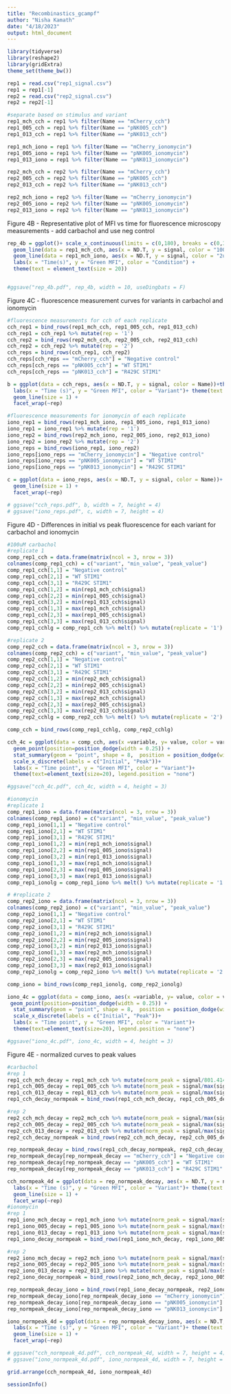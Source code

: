```yaml
---
title: "Recombinastics_gcampf"
author: "Nisha Kamath"
date: "4/18/2023"
output: html_document
---
```


```r
library(tidyverse)
library(reshape2)
library(gridExtra)
theme_set(theme_bw())

```

```r
rep1 = read.csv("rep1_signal.csv")
rep1 = rep1[-1]
rep2 = read.csv("rep2_signal.csv")
rep2 = rep2[-1]
```

```r
#separate based on stimulus and variant
rep1_mch_cch = rep1 %>% filter(Name == "mCherry_cch")
rep1_005_cch = rep1 %>% filter(Name == "pNK005_cch")
rep1_013_cch = rep1 %>% filter(Name == "pNK013_cch")

rep1_mch_iono = rep1 %>% filter(Name == "mCherry_ionomycin")
rep1_005_iono = rep1 %>% filter(Name == "pNK005_ionomycin")
rep1_013_iono = rep1 %>% filter(Name == "pNK013_ionomycin")

rep2_mch_cch = rep2 %>% filter(Name == "mCherry_cch")
rep2_005_cch = rep2 %>% filter(Name == "pNK005_cch")
rep2_013_cch = rep2 %>% filter(Name == "pNK013_cch")

rep2_mch_iono = rep2 %>% filter(Name == "mCherry_ionomycin")
rep2_005_iono = rep2 %>% filter(Name == "pNK005_ionomycin")
rep2_013_iono = rep2 %>% filter(Name == "pNK013_ionomycin")

```

Figure 4B - Representative plot of MFI vs time for fluorescence microscopy measurements - add carbachol and use neg control
```r
rep_4b = ggplot()+ scale_x_continuous(limits = c(0,180), breaks = c(0,30,60,90,120,150,180))+ scale_y_continuous(limits = c(0,8000))+
  geom_line(data = rep1_mch_cch, aes(x = ND.T, y = signal, color = "100uM Carbachol"), size =3)+
  geom_line(data = rep1_mch_iono, aes(x = ND.T, y = signal, color = "2uM Ionomycin"), size =3)+
  labs(x = "Time(s)", y = "Green MFI", color = "Condition") +
  theme(text = element_text(size = 20))


#ggsave("rep_4b.pdf", rep_4b, width = 10, useDingbats = F)
```

Figure 4C - fluorescence measurement curves for variants in carbachol and ionomycin
```r
#fluorescence measurements for cch of each replicate
cch_rep1 = bind_rows(rep1_mch_cch, rep1_005_cch, rep1_013_cch) 
cch_rep1 = cch_rep1 %>% mutate(rep = '1')
cch_rep2 = bind_rows(rep2_mch_cch, rep2_005_cch, rep2_013_cch)
cch_rep2 = cch_rep2 %>% mutate(rep = '2')
cch_reps = bind_rows(cch_rep1, cch_rep2)
cch_reps[cch_reps == "mCherry_cch"] = "Negative control"
cch_reps[cch_reps == "pNK005_cch"] = "WT STIM1"
cch_reps[cch_reps == "pNK013_cch"] = "R429C STIM1"

b = ggplot(data = cch_reps, aes(x = ND.T, y = signal, color = Name))+theme_bw()+ scale_y_continuous(limits = c(0,2500))+ scale_x_continuous(limits= c(0,180), breaks = c(0,60,120,180))+
  labs(x = "Time (s)", y = "Green MFI", color = "Variant")+ theme(text = element_text(size = 20)) + 
  geom_line(size = 1) +
  facet_wrap(~rep)

#fluorescence measurements for ionomycin of each replicate
iono_rep1 = bind_rows(rep1_mch_iono, rep1_005_iono, rep1_013_iono) 
iono_rep1 = iono_rep1 %>% mutate(rep = '1')
iono_rep2 = bind_rows(rep2_mch_iono, rep2_005_iono, rep2_013_iono)
iono_rep2 = iono_rep2 %>% mutate(rep = '2')
iono_reps = bind_rows(iono_rep1, iono_rep2)
iono_reps[iono_reps == "mCherry_ionomycin"] = "Negative control"
iono_reps[iono_reps == "pNK005_ionomycin"] = "WT STIM1"
iono_reps[iono_reps == "pNK013_ionomycin"] = "R429C STIM1"

c = ggplot(data = iono_reps, aes(x = ND.T, y = signal, color = Name))+ scale_y_continuous(limits = c(0,6000))+ scale_x_continuous(limits= c(0,180), breaks = c(0,60,120,180))+theme_bw()+ labs(x = "Time (s)", y = "Green MFI")+ theme(text = element_text(size = 20))+
  geom_line(size = 1) +
  facet_wrap(~rep)

# ggsave("cch_reps.pdf", b, width = 7, height = 4)
# ggsave("iono_reps.pdf", c, width = 7, height = 4)

```

Figure 4D - Differences in initial vs peak fluorescence for each variant for carbachol and ionomycin
```r
#100uM carbachol 
#replicate 1
comp_rep1_cch = data.frame(matrix(ncol = 3, nrow = 3))
colnames(comp_rep1_cch) = c("variant", "min_value", "peak_value")
comp_rep1_cch[1,1] = "Negative control"
comp_rep1_cch[2,1] = "WT STIM1"
comp_rep1_cch[3,1] = "R429C STIM1"
comp_rep1_cch[1,2] = min(rep1_mch_cch$signal)
comp_rep1_cch[2,2] = min(rep1_005_cch$signal)
comp_rep1_cch[3,2] = min(rep1_013_cch$signal)
comp_rep1_cch[1,3] = max(rep1_mch_cch$signal)
comp_rep1_cch[2,3] = max(rep1_005_cch$signal)
comp_rep1_cch[3,3] = max(rep1_013_cch$signal)
comp_rep1_cchlg = comp_rep1_cch %>% melt() %>% mutate(replicate = '1')

#replicate 2
comp_rep2_cch = data.frame(matrix(ncol = 3, nrow = 3))
colnames(comp_rep2_cch) = c("variant", "min_value", "peak_value")
comp_rep2_cch[1,1] = "Negative control"
comp_rep2_cch[2,1] = "WT STIM1"
comp_rep2_cch[3,1] = "R429C STIM1"
comp_rep2_cch[1,2] = min(rep2_mch_cch$signal)
comp_rep2_cch[2,2] = min(rep2_005_cch$signal)
comp_rep2_cch[3,2] = min(rep2_013_cch$signal)
comp_rep2_cch[1,3] = max(rep2_mch_cch$signal)
comp_rep2_cch[2,3] = max(rep2_005_cch$signal)
comp_rep2_cch[3,3] = max(rep2_013_cch$signal)
comp_rep2_cchlg = comp_rep2_cch %>% melt() %>% mutate(replicate = '2')

comp_cch = bind_rows(comp_rep1_cchlg, comp_rep2_cchlg)

cch_4c = ggplot(data = comp_cch, aes(x =variable, y= value, color = variant))+ 
  geom_point(position=position_dodge(width = 0.25)) + 
  stat_summary(geom = "point", shape = 8,  position = position_dodge(width = 0.25))+
  scale_x_discrete(labels = c("Initial", "Peak"))+ 
  labs(x = "Time point", y = "Green MFI", color = "Variant")+ 
  theme(text=element_text(size=20), legend.position = "none")

#ggsave("cch_4c.pdf", cch_4c, width = 4, height = 3)

#ionomycin
#replicate 1
comp_rep1_iono = data.frame(matrix(ncol = 3, nrow = 3))
colnames(comp_rep1_iono) = c("variant", "min_value", "peak_value")
comp_rep1_iono[1,1] = "Negative control"
comp_rep1_iono[2,1] = "WT STIM1"
comp_rep1_iono[3,1] = "R429C STIM1"
comp_rep1_iono[1,2] = min(rep1_mch_iono$signal)
comp_rep1_iono[2,2] = min(rep1_005_iono$signal)
comp_rep1_iono[3,2] = min(rep1_013_iono$signal)
comp_rep1_iono[1,3] = max(rep1_mch_iono$signal)
comp_rep1_iono[2,3] = max(rep1_005_iono$signal)
comp_rep1_iono[3,3] = max(rep1_013_iono$signal)
comp_rep1_ionolg = comp_rep1_iono %>% melt() %>% mutate(replicate = '1')

# #replicate 2
comp_rep2_iono = data.frame(matrix(ncol = 3, nrow = 3))
colnames(comp_rep2_iono) = c("variant", "min_value", "peak_value")
comp_rep2_iono[1,1] = "Negative control"
comp_rep2_iono[2,1] = "WT STIM1"
comp_rep2_iono[3,1] = "R429C STIM1"
comp_rep2_iono[1,2] = min(rep2_mch_iono$signal)
comp_rep2_iono[2,2] = min(rep2_005_iono$signal)
comp_rep2_iono[3,2] = min(rep2_013_iono$signal)
comp_rep2_iono[1,3] = max(rep2_mch_iono$signal)
comp_rep2_iono[2,3] = max(rep2_005_iono$signal)
comp_rep2_iono[3,3] = max(rep2_013_iono$signal)
comp_rep2_ionolg = comp_rep2_iono %>% melt() %>% mutate(replicate = '2')

comp_iono = bind_rows(comp_rep1_ionolg, comp_rep2_ionolg)

iono_4c = ggplot(data = comp_iono, aes(x =variable, y= value, color = variant))+ scale_y_continuous(limits = c(0,6000))+
 geom_point(position=position_dodge(width = 0.25)) + 
  stat_summary(geom = "point", shape = 8,  position = position_dodge(width = 0.25))+
  scale_x_discrete(labels = c("Initial", "Peak"))+ 
  labs(x = "Time point", y = "Green MFI", color = "Variant")+ 
  theme(text=element_text(size=20), legend.position = "none")

#ggsave("iono_4c.pdf", iono_4c, width = 4, height = 3)

```

Figure 4E - normalized curves to peak values 
```r
#carbachol
#rep 1
rep1_cch_mch_decay = rep1_mch_cch %>% mutate(norm_peak = signal/801.414)
rep1_cch_005_decay = rep1_005_cch %>% mutate(norm_peak = signal/max(signal))
rep1_cch_013_decay = rep1_013_cch %>% mutate(norm_peak = signal/max(signal))
rep1_cch_decay_normpeak = bind_rows(rep1_cch_mch_decay, rep1_cch_005_decay, rep1_cch_013_decay)

#rep 2
rep2_cch_mch_decay = rep2_mch_cch %>% mutate(norm_peak = signal/max(signal))
rep2_cch_005_decay = rep2_005_cch %>% mutate(norm_peak = signal/max(signal))
rep2_cch_013_decay = rep2_013_cch %>% mutate(norm_peak = signal/max(signal))
rep2_cch_decay_normpeak = bind_rows(rep2_cch_mch_decay, rep2_cch_005_decay, rep2_cch_013_decay)

rep_normpeak_decay = bind_rows(rep1_cch_decay_normpeak, rep2_cch_decay_normpeak)
rep_normpeak_decay[rep_normpeak_decay == "mCherry_cch"] = "Negative control"
rep_normpeak_decay[rep_normpeak_decay == "pNK005_cch"] = "WT STIM1"
rep_normpeak_decay[rep_normpeak_decay == "pNK013_cch"] = "R429C STIM1"

cch_normpeak_4d = ggplot(data = rep_normpeak_decay, aes(x = ND.T, y = norm_peak, color = Name))+theme_bw()+ scale_y_continuous(breaks = c(0,0.5,1))+ scale_x_continuous(breaks = c(0, 60, 120, 180))+ 
  labs(x = "Time (s)", y = "Green MFI", color = "Variant")+ theme(text = element_text(size = 20)) + 
  geom_line(size = 1) +
  facet_wrap(~rep)
#ionomycin
#rep 1
rep1_iono_mch_decay = rep1_mch_iono %>% mutate(norm_peak = signal/max(signal))
rep1_iono_005_decay = rep1_005_iono %>% mutate(norm_peak = signal/max(signal))
rep1_iono_013_decay = rep1_013_iono %>% mutate(norm_peak = signal/max(signal))
rep1_iono_decay_normpeak = bind_rows(rep1_iono_mch_decay, rep1_iono_005_decay, rep1_iono_013_decay)

#rep 2
rep2_iono_mch_decay = rep2_mch_iono %>% mutate(norm_peak = signal/max(signal))
rep2_iono_005_decay = rep2_005_iono %>% mutate(norm_peak = signal/max(signal))
rep2_iono_013_decay = rep2_013_iono %>% mutate(norm_peak = signal/max(signal))
rep2_iono_decay_normpeak = bind_rows(rep2_iono_mch_decay, rep2_iono_005_decay, rep2_iono_013_decay)

rep_normpeak_decay_iono = bind_rows(rep1_iono_decay_normpeak, rep2_iono_decay_normpeak)
rep_normpeak_decay_iono[rep_normpeak_decay_iono == "mCherry_ionomycin"] = "Negative control"
rep_normpeak_decay_iono[rep_normpeak_decay_iono == "pNK005_ionomycin"] = "WT STIM1"
rep_normpeak_decay_iono[rep_normpeak_decay_iono == "pNK013_ionomycin"] = "R429C STIM1"

iono_normpeak_4d = ggplot(data = rep_normpeak_decay_iono, aes(x = ND.T, y = norm_peak, color = Name))+theme_bw()+ scale_y_continuous(breaks = c(0,0.5,1))+ scale_x_continuous(breaks = c(0, 60, 120, 180))+ 
  labs(x = "Time (s)", y = "Green MFI", color = "Variant")+ theme(text = element_text(size = 20)) + 
  geom_line(size = 1) +
  facet_wrap(~rep)

# ggsave("cch_normpeak_4d.pdf", cch_normpeak_4d, width = 7, height = 4)
# ggsave("iono_normpeak_4d.pdf", iono_normpeak_4d, width = 7, height = 4)

grid.arrange(cch_normpeak_4d, iono_normpeak_4d)
```

```r
sessionInfo()
```

